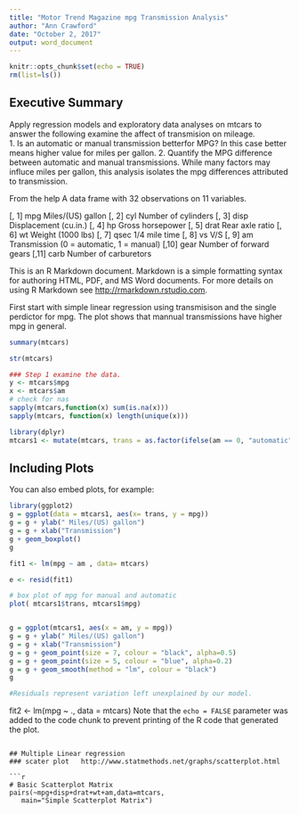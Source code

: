 ```yaml
---
title: "Motor Trend Magazine mpg Transmission Analysis"
author: "Ann Crawford"
date: "October 2, 2017"
output: word_document
---
```


```r
knitr::opts_chunk$set(echo = TRUE)
rm(list=ls())
```

## Executive Summary
Apply regression models and exploratory data analyses on mtcars to answer the following examine the affect of transmision on mileage.  
1. Is an automatic or manual transmission betterfor MPG? In this case better means higher value for miles per gallon.
2. Quantify the MPG difference between automatic and manual transmissions.  While many factors may influce miles per gallon, this analysis isolates the mpg differences attributed to transmission.

From the help
A data frame with 32 observations on 11 variables.

[, 1]	 mpg	 Miles/(US) gallon
[, 2]	 cyl	 Number of cylinders
[, 3]	 disp	 Displacement (cu.in.)
[, 4]	 hp	 Gross horsepower
[, 5]	 drat	 Rear axle ratio
[, 6]	 wt	 Weight (1000 lbs)
[, 7]	 qsec	 1/4 mile time
[, 8]	 vs	 V/S
[, 9]	 am	 Transmission (0 = automatic, 1 = manual)
[,10]	 gear	 Number of forward gears
[,11]	 carb	 Number of carburetors

This is an R Markdown document. Markdown is a simple formatting syntax for authoring HTML, PDF, and MS Word documents. For more details on using R Markdown see <http://rmarkdown.rstudio.com>.

First start with simple linear regression using transmisison and the single perdictor for mpg. The plot shows that mannual transmissions have higher mpg in general.



```r
summary(mtcars)

str(mtcars)
```
```r
### Step 1 examine the data.
y <- mtcars$mpg
x <- mtcars$am
# check for nas 
sapply(mtcars,function(x) sum(is.na(x)))
sapply(mtcars, function(x) length(unique(x)))

library(dplyr)
mtcars1 <- mutate(mtcars, trans = as.factor(ifelse(am == 0, "automatic","manual")))

```

## Including Plots

You can also embed plots, for example:



```r
library(ggplot2)
g = ggplot(data = mtcars1, aes(x= trans, y = mpg))
g = g + ylab(" Miles/(US) gallon")
g = g + xlab("Transmission")
g + geom_boxplot()
g

fit1 <- lm(mpg ~ am , data= mtcars)

e <- resid(fit1)

# box plot of mpg for manual and automatic
plot( mtcars1$trans, mtcars1$mpg)


g = ggplot(mtcars1, aes(x = am, y = mpg))
g = g + ylab(" Miles/(US) gallon")
g = g + xlab("Transmission")
g = g + geom_point(size = 7, colour = "black", alpha=0.5)
g = g + geom_point(size = 5, colour = "blue", alpha=0.2)
g = g + geom_smooth(method = "lm", colour = "black")
g
```
```r
#Residuals represent variation left unexplained by our model.
```

fit2 <- lm(mpg ~ ., data = mtcars)
Note that the `echo = FALSE` parameter was added to the code chunk to prevent printing of the R code that generated the plot.

```

## Multiple Linear regression 
### scater plot   http://www.statmethods.net/graphs/scatterplot.html

```r
# Basic Scatterplot Matrix
pairs(~mpg+disp+drat+wt+am,data=mtcars, 
   main="Simple Scatterplot Matrix")
```